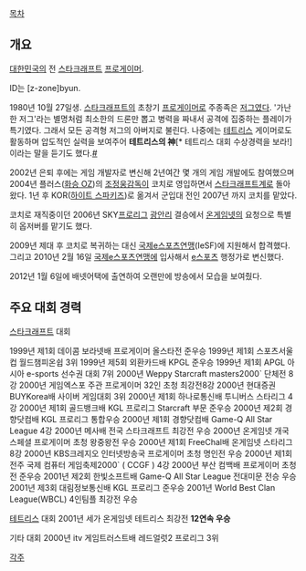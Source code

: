[[목차]]

== 개요 ==

[[대한민국]]의 전 [[스타크래프트]] [[프로게이머]].

ID는 [z-zone]byun.

1980년 10월 27일생. [[스타크래프트]]의 초창기 [[프로게이머]]로 주종족은 [[저그]]였다. '가난한 저그'라는 별명처럼 최소한의 드론만 뽑고 병력을 짜내서 공격에 집중하는 플레이가 특기였다. 그래서 모든 공격형 저그의 아버지로 불린다. 나중에는 [[테트리스]] 게이머로도 활동하며 압도적인 실력을 보여주어 '''테트리스의 神'''[* 테트리스 대회 수상경력을 보라!]이라는 말을 듣기도 했다.[http://www.donga.com/fbin/output?n=200110220157 #]

2002년 은퇴 후에는 게임 개발자로 변신해 2년여간 몇 개의 게임 개발에도 참여했으며 2004년 플러스([[화승 OZ]])의 [[조정웅]]감독이 코치로 영입하면서 [[스타크래프트]]계로 돌아왔다. 1년 후 KOR([[하이트 스파키즈]])로 옮겨서 군입대 전인 2007년 까지 코치를 맡았다.

코치로 재직중이던 2006년 SKY[[프로리그]] [[광안리]] 결승에서 [[온게임넷]]의 요청으로 특별히 옵저버를 맡기도 했다.

2009년 제대 후 코치로 복귀하는 대신 [[국제e스포츠연맹]](IeSF)에 지원해서 합격했다. 그리고 2010년 2월 16일 [[국제e스포츠연맹]]에 입사해서 [[e스포츠]] 행정가로 변신했다.

2012년 1월 6일에 배넷어택에 출연하여 오랜만에 방송에서 모습을 보여줬다.

== 주요 대회 경력 ==

[[스타크래프트]] 대회

1999년 제1회 데이콤 보라넷배 프로게이머 올스타전 준우승
1999년 제1회 스포츠서울컵 월드챔피온쉽 3위
1999년 제5회 외환카드배 KPGL 준우승
1999년 제1회 APGL 아시아 e-sports 선수권 대회 7위
2000년 Weppy Starcraft masters2000` 단체전 8강
2000년 게임엑스포 주관 프로게이머 32인 초청 최강전8강
2000년 현대증권 BUYKorea배 사이버 게임대회 3위
2000년 제1회 하나로통신배 투니버스 스타리그 4강
2000년 제1회 골드뱅크배 KGL 프로리그 Starcraft 부문 준우승
2000년 제2회 경향닷컴배 KGL 프로리그 통합우승
2000년 제1회 경향닷컴배 Game-Q All Star League 4강
2000년 메사배 전국 스타크래프트 최강전 우승
2000년 온게임넷 개국 스페셜 프로게이머 초청 왕중왕전 우승
2000년 제1회 FreeChal배 온게임넷 스타리그 8강
2000년 KBS크레지오 인터넷방송국 프로게이머 초청 명인전 우승
2000년 제1회 전주 국제 컴퓨터 게임축제2000` ( CCGF ) 4강
2000년 부산 컴백배 프로게이머 초청전 준우승
2001년 제2회 한빛소프트배 Game-Q All Star League 전대미문 전승 우승
2001년 제3회 대림정보통신배 KGL 프로리그 준우승
2001년 World Best Clan League(WBCL) 4인팀플 최강전 우승

[[테트리스]] 대회 
2001년 세가 온게임넷 테트리스 최강전 '''12연속 우승'''

기타 대회 
2000년 itv 게임트러스트배 레드얼럿2 프로리그 3위

[[각주]]
